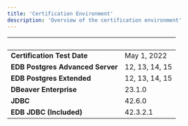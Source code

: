 ```yaml
---
title: 'Certification Environment'
description: 'Overview of the certification environment'
---
```


|  &nbsp;    | &nbsp; |
| ----------- | ----------- |
| **Certification Test Date**      | May 1, 2022      |
| **EDB Postgres Advanced Server**      | 12, 13, 14, 15      |
| **EDB Postgres Extended**      | 12, 13, 14, 15       |
| **DBeaver Enterprise**  |  23.1.0    |
| **JDBC**  |  42.6.0   |
| **EDB JDBC (Included)**  |  42.3.2.1   |
